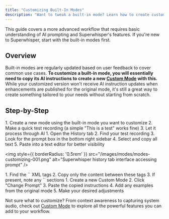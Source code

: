 ```yaml
---
title: "Customizing Built-In Modes"
description: "Want to tweak a built-in mode? Learn how to create customized versions of your favorite modes by accessing their AI instructions and adding your own adjustments—perfect for when you need something between built-in and fully custom."
---
```


<Note>This guide covers a more advanced workflow that requires basic understanding of AI prompting and Superwhisper's features. If you're new to Superwhisper, start with the built-in modes first.</Note>

## Overview
Built-in modes are regularly updated based on user feedback to cover common use cases. **To customize a built-in mode, you will essentially need to copy its AI instructions to create a new [Custom Mode](custom) with this.** While your customized version won't receive AI instruction updates when enhancements are published for the original mode, it's still a great way to create something tailored to your needs without starting from scratch.

## Step-by-Step
<Steps>
<Step title="Create a Test Recording">
1. Create a new mode using the built-in mode you want to customize
2. Make a quick test recording (a simple "This is a test" works fine)
3. Let it process through AI
</Step>

<Step title="Access the Original Instructions">
1. Open the History tab
2. Find your test recording
3. Look for the prompt box in the bottom right sidebar
4. Select and copy all text
5. Paste into a text editor for better visibility

<img
style={{ borderRadius: '0.5rem' }}
src="/images/modes/modes-customizing-001.png"
alt="Superwhisper history tab interface accessing prompt"
/>

</Step>

<Step title="Extract What You Need">
1. Find the `<instructions>` XML tags
2. Copy only the content between these tags
3. If present, note any `<examples>` sections
</Step>

<Step title="Create Your Custom Version">
1. Create a new Custom Mode
2. Click "Change Prompt"
3. Paste the copied instructions
4. Add any examples from the original mode
5. Make your desired adjustments
</Step>
</Steps>

<Tip>Not sure what to customize? From context awareness to capturing system audio, check out [Custom Mode](custom) to explore all the powerful features you can add to your workflow.</Tip>